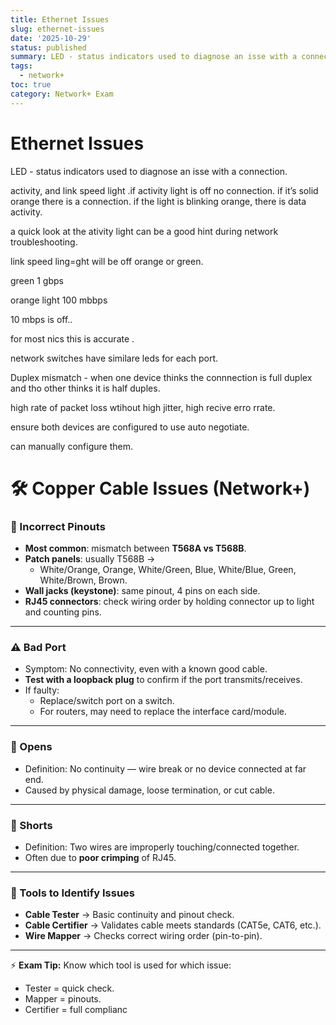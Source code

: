 ```yaml
---
title: Ethernet Issues
slug: ethernet-issues
date: '2025-10-29'
status: published
summary: LED - status indicators used to diagnose an isse with a connection.
tags:
  - network+
toc: true
category: Network+ Exam
---
```


# Ethernet Issues

LED - status indicators used to diagnose an isse with a connection. 

activity, and link speed light .if activity light is off no connection. if it’s solid orange there is a connection. if the light is blinking orange, there is data activity. 

a quick look at the ativity light can be a good hint during network troubleshooting. 

link speed ling=ght will be off orange or green. 

green 1 gbps 

orange light 100 mbbps 

10 mbps is off.. 

for most nics this is accurate .

network switches have similare leds for each port. 

Duplex mismatch - when one device thinks the connnection is full duplex and tho other thinks it is half duples. 

high rate of packet loss wtihout high jitter, high recive erro rrate. 

ensure both devices are configured to use auto negotiate. 

can manually configure them. 

# 🛠 Copper Cable Issues (Network+)

### 🔌 Incorrect Pinouts

- **Most common**: mismatch between **T568A vs T568B**.
- **Patch panels**: usually T568B →
    - White/Orange, Orange, White/Green, Blue, White/Blue, Green, White/Brown, Brown.
- **Wall jacks (keystone)**: same pinout, 4 pins on each side.
- **RJ45 connectors**: check wiring order by holding connector up to light and counting pins.

---

### ⚠️ Bad Port

- Symptom: No connectivity, even with a known good cable.
- **Test with a loopback plug** to confirm if the port transmits/receives.
- If faulty:
    - Replace/switch port on a switch.
    - For routers, may need to replace the interface card/module.

---

### 🚫 Opens

- Definition: No continuity — wire break or no device connected at far end.
- Caused by physical damage, loose termination, or cut cable.

---

### 🔀 Shorts

- Definition: Two wires are improperly touching/connected together.
- Often due to **poor crimping** of RJ45.

---

### 🧰 Tools to Identify Issues

- **Cable Tester** → Basic continuity and pinout check.
- **Cable Certifier** → Validates cable meets standards (CAT5e, CAT6, etc.).
- **Wire Mapper** → Checks correct wiring order (pin-to-pin).

---

⚡ **Exam Tip:** Know which tool is used for which issue:

- Tester = quick check.
- Mapper = pinouts.
- Certifier = full complianc
